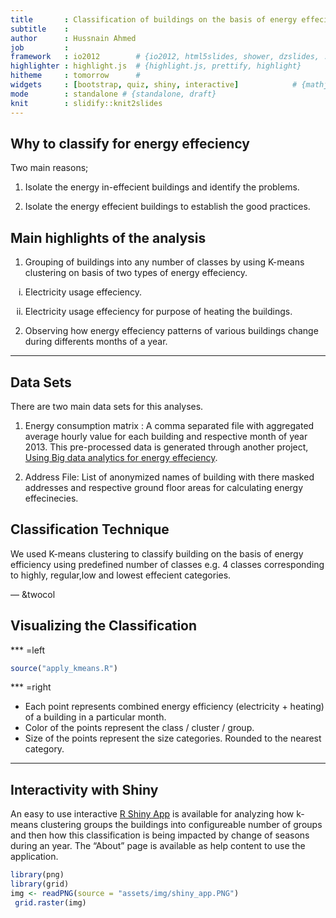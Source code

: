 ```yaml
---
title       : Classification of buildings on the basis of energy effeciency
subtitle    : 
author      : Hussnain Ahmed
job         : 
framework   : io2012        # {io2012, html5slides, shower, dzslides, ...}
highlighter : highlight.js  # {highlight.js, prettify, highlight}
hitheme     : tomorrow      # 
widgets     : [bootstrap, quiz, shiny, interactive]            # {mathjax, quiz, bootstrap}
mode        : standalone # {standalone, draft}
knit        : slidify::knit2slides
---
```


## Why to classify for energy effeciency

Two main reasons; 

1. Isolate the energy in-effecient buildings and identify the problems.


2. Isolate the energy effecient buildings to establish the good practices.

## Main highlights of the analysis

1. Grouping of buildings into any number of classes by using K-means clustering on basis of two types of energy effeciency.

  i.  Electricity usage effeciency.   
  
  ii. Electricity usage effeciency for purpose of heating the buildings.


2. Observing how energy effeciency patterns of various buildings change during differents months of a year.  


--- 

## Data Sets

There are two main data sets for this analyses.

1. Energy consumption matrix : A comma separated file with aggregated average hourly value for each building and respective month of year 2013. This pre-processed data is generated through another project, [Using Big data analytics for energy effeciency](https://github.com/hazznain/BigData_for_Energy_Efficiency). 

2. Address File: List of anonymized names of building with there masked addresses and respective ground floor areas for calculating energy effecinecies. 

## Classification Technique

We used K-means clustering to classify building on the basis of energy efficiency using predefined number of classes e.g. 4 classes corresponding to highly, regular,low and lowest effecient categories.

--- &twocol

## Visualizing the Classification

*** =left
```r
source("apply_kmeans.R")

```

*** =right

- Each point represents combined energy efficiency (electricity + heating) of a building in a particular month.
- Color of the points represent the class / cluster / group.
- Size of the points represent the size categories. Rounded to the nearest category.

---
## Interactivity with Shiny 

An easy to use interactive [R Shiny App](https://hussnain.shinyapps.io/EnergyEfficiency_Classification/) is available for analyzing how k-means clustering groups the buildings into configureable number of groups and then how this classification is being impacted by change of seasons during an year. The "About" page is available as help content to use the application.

```r
library(png)
library(grid)
img <- readPNG(source = "assets/img/shiny_app.PNG")
 grid.raster(img)
```



















